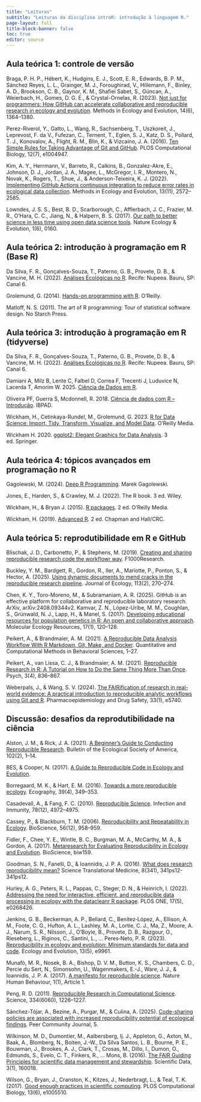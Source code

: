 ```yaml
---
title: "Leituras"
subtitle: "Leituras da disciplina introR: introdução à linguagem R."
page-layout: full
title-block-banner: false
toc: true
editor: source
---
```


## Aula teórica 1: controle de versão

Braga, P. H. P., Hébert, K., Hudgins, E. J., Scott, E. R., Edwards, B. P. M., Sánchez Reyes, L. L., Grainger, M. J., Foroughirad, V., Hillemann, F., Binley, A. D., Brookson, C. B., Gaynor, K. M., Shafiei Sabet, S., Güncan, A., Weierbach, H., Gomes, D. G. E., & Crystal-Ornelas, R. (2023). [Not just for programmers: How GitHub can accelerate collaborative and reproducible research in ecology and evolution](https://doi.org/10.1111/2041-210X.14108). Methods in Ecology and Evolution, 14(6), 1364–1380. 

Perez-Riverol, Y., Gatto, L., Wang, R., Sachsenberg, T., Uszkoreit, J., Leprevost, F. da V., Fufezan, C., Ternent, T., Eglen, S. J., Katz, D. S., Pollard, T. J., Konovalov, A., Flight, R. M., Blin, K., & Vizcaíno, J. A. (2016). [Ten Simple Rules for Taking Advantage of Git and GitHub](https://doi.org/10.1371/journal.pcbi.1004947). PLOS Computational Biology, 12(7), e1004947. 

Kim, A. Y., Herrmann, V., Barreto, R., Calkins, B., Gonzalez-Akre, E., Johnson, D. J., Jordan, J. A., Magee, L., McGregor, I. R., Montero, N., Novak, K., Rogers, T., Shue, J., & Anderson-Teixeira, K. J. (2022). [Implementing GitHub Actions continuous integration to reduce error rates in ecological data collection](https://doi.org/10.1111/2041-210X.13982). Methods in Ecology and Evolution, 13(11), 2572–2585. 

Lowndes, J. S. S., Best, B. D., Scarborough, C., Afflerbach, J. C., Frazier, M. R., O’Hara, C. C., Jiang, N., & Halpern, B. S. (2017). [Our path to better science in less time using open data science tools](https://doi.org/10.1038/s41559-017-0160). Nature Ecology & Evolution, 1(6), 0160.

## Aula teórica 2: introdução à programação em R (Base R)

Da Silva, F. R., Gonçalves-Souza, T., Paterno, G. B., Provete, D. B., & Vancine, M. H. (2022). [Análises Ecológicas no R](https://analises-ecologicas.com/). Recife: Nupeea. Bauru, SP: Canal 6.

Grolemund, G. (2014). [Hands-on programming with R](https://rstudio-education.github.io/hopr). O’Reilly.

Matloff, N. S. (2011). The art of R programming: Tour of statistical software design. No Starch Press.

## Aula teórica 3: introdução à programação em R (tidyverse)

Da Silva, F. R., Gonçalves-Souza, T., Paterno, G. B., Provete, D. B., & Vancine, M. H. (2022). [Análises Ecológicas no R](https://analises-ecologicas.com/). Recife: Nupeea. Bauru, SP: Canal 6.

Damiani A, Milz B, Lente C, Falbel D, Correa F, Trecenti J, Luduvice N, Lacerda T, Amorim W. 2025. [Ciência de Dados em R](https://livro.curso-r.com).

Oliveira PF, Guerra S, Mcdonnell, R. 2018. [Ciência de dados com R – Introdução](https://cdr.ibpad.com.br). IBPAD.

Wickham, H., Cetinkaya-Rundel, M., Grolemund, G. 2023. [R for Data Science: Import, Tidy, Transform, Visualize, and Model Data](https://r4ds.hadley.nz). O'Reilly Media.

Wickham H. 2020. [ggplot2: Elegant Graphics for Data Analysis](https://ggplot2-book.org). 3 ed. Springer.

## Aula teórica 4: tópicos avançados em programação no R

Gagolewski, M. (2024). [Deep R Programming](https://deepr.gagolewski.com/index.html). Marek Gagolewski.

Jones, E., Harden, S., & Crawley, M. J. (2022). The R book. 3 ed. Wiley.

Wickham, H., & Bryan J. (2015). [R packages](https://r-pkgs.org). 2 ed. O’Reilly Media.

Wickham, H. (2019). [Advanced R](https://adv-r.hadley.nz). 2 ed. Chapman and Hall/CRC.

## Aula teórica 5: reprodutibilidade em R e GitHub

Blischak, J. D., Carbonetto, P., & Stephens, M. (2019). [Creating and sharing reproducible research code the workflowr way](https://doi.org/10.12688/f1000research.20843.1). F1000Research.

Buckley, Y. M., Bardgett, R., Gordon, R., Iler, A., Mariotte, P., Ponton, S., & Hector, A. (2025). [Using dynamic documents to mend cracks in the reproducible research pipeline](https://doi.org/10.1111/1365-2745.14454). Journal of Ecology, 113(2), 270–274.

Chen, K. Y., Toro-Moreno, M., & Subramaniam, A. R. (2025). GitHub is an effective platform for collaborative and reproducible laboratory research. ArXiv, arXiv:2408.09344v2.
Kamvar, Z. N., López-Uribe, M. M., Coughlan, S., Grünwald, N. J., Lapp, H., & Manel, S. (2017). [Developing educational resources for population genetics in R: An open and collaborative approach](https://doi.org/10.1111/1755-0998.12558). Molecular Ecology Resources, 17(1), 120–128. 

Peikert, A., & Brandmaier, A. M. (2021). [A Reproducible Data Analysis Workflow With R Markdown, Git, Make, and Docker](https://doi.org/10.5964/qcmb.3763). Quantitative and Computational Methods in Behavioral Sciences, 1–27.

Peikert, A., van Lissa, C. J., & Brandmaier, A. M. (2021). [Reproducible Research in R: A Tutorial on How to Do the Same Thing More Than Once](https://doi.org/10.3390/psych3040053). Psych, 3(4), 836–867.

Weberpals, J., & Wang, S. V. (2024). [The FAIRification of research in real-world evidence: A practical introduction to reproducible analytic workflows using Git and R](https://doi.org/10.1002/pds.5740). Pharmacoepidemiology and Drug Safety, 33(1), e5740.

## Discussão: desafios da reprodutibilidade na ciência 

Alston, J. M., & Rick, J. A. (2021). [A Beginner's Guide to Conducting Reproducible Research](https://nhm.openrepository.com/handle/10141/622618). Bulletin of the Ecological Society of America, 102(2), 1–14.

BES, & Cooper, N. (2017). [A Guide to Reproducible Code in Ecology and Evolution](https://nhm.openrepository.com/handle/10141/622618).

Borregaard, M. K., & Hart, E. M. (2016). [Towards a more reproducible ecology](https://doi.org/10.1111/ecog.02493). Ecography, 39(4), 349–353. 

Casadevall, A., & Fang, F. C. (2010). [Reproducible Science](https://doi.org/10.1128/IAI.00908-10). Infection and Immunity, 78(12), 4972–4975. 

Cassey, P., & Blackburn, T. M. (2006). [Reproducibility and Repeatability in Ecology](https://doi.org/10.1641/0006-3568(2006)56[958:RARIE]2.0.CO;2). BioScience, 56(12), 958–959. 

Fidler, F., Chee, Y. E., Wintle, B. C., Burgman, M. A., McCarthy, M. A., & Gordon, A. (2017). [Metaresearch for Evaluating Reproducibility in Ecology and Evolution](https://doi.org/10.1093/biosci/biw159). BioScience, biw159. 

Goodman, S. N., Fanelli, D., & Ioannidis, J. P. A. (2016). [What does research reproducibility mean?](https://doi.org/10.1126/scitranslmed.aaf5027) Science Translational Medicine, 8(341), 341ps12-341ps12. 

Hurley, A. G., Peters, R. L., Pappas, C., Steger, D. N., & Heinrich, I. (2022). [Addressing the need for interactive, efficient, and reproducible data processing in ecology with the datacleanr R package](https://doi.org/10.1371/journal.pone.0268426). PLOS ONE, 17(5), e0268426.

Jenkins, G. B., Beckerman, A. P., Bellard, C., Benítez‐López, A., Ellison, A. M., Foote, C. G., Hufton, A. L., Lashley, M. A., Lortie, C. J., Ma, Z., Moore, A. J., Narum, S. R., Nilsson, J., O’Boyle, B., Provete, D. B., Razgour, O., Rieseberg, L., Riginos, C., Santini, L., … Peres‐Neto, P. R. (2023). [Reproducibility in ecology and evolution: Minimum standards for data and code](https://doi.org/10.1002/ece3.9961). Ecology and Evolution, 13(5), e9961. 

Munafò, M. R., Nosek, B. A., Bishop, D. V. M., Button, K. S., Chambers, C. D., Percie du Sert, N., Simonsohn, U., Wagenmakers, E.-J., Ware, J. J., & Ioannidis, J. P. A. (2017). [A manifesto for reproducible science](https://doi.org/10.1038/s41562-016-0021). Nature Human Behaviour, 1(1), Article 1. 

Peng, R. D. (2011). [Reproducible Research in Computational Science](https://doi.org/10.1126/science.1213847). Science, 334(6060), 1226–1227. 

Sánchez-Tójar, A., Bezine, A., Purgar, M., & Culina, A. (2025). [Code-sharing policies are associated with increased reproducibility potential of ecological findings](https://doi.org/10.24072/pcjournal.541). Peer Community Journal, 5. 

Wilkinson, M. D., Dumontier, M., Aalbersberg, Ij. J., Appleton, G., Axton, M., Baak, A., Blomberg, N., Boiten, J.-W., Da Silva Santos, L. B., Bourne, P. E., Bouwman, J., Brookes, A. J., Clark, T., Crosas, M., Dillo, I., Dumon, O., Edmunds, S., Evelo, C. T., Finkers, R., … Mons, B. (2016). [The FAIR Guiding Principles for scientific data management and stewardship](https://doi.org/10.1038/sdata.2016.18). Scientific Data, 3(1), 160018. 

Wilson, G., Bryan, J., Cranston, K., Kitzes, J., Nederbragt, L., & Teal, T. K. (2017). [Good enough practices in scientific computing](https://doi.org/10.1371/journal.pcbi.1005510). PLOS Computational Biology, 13(6), e1005510.

<style>
#topBtn {
  display: none;
  position: fixed;
  bottom: 105px; /* um pouco acima do fundo */
  left: 50%;
  transform: translateX(-50%);
  padding: 10px 14px;
  font-size: 20px;
  border: none;
  border-radius: 6px;
  background-color: #2381df; 
  color: white;
  cursor: pointer;
  box-shadow: 0 2px 6px rgba(0,0,0,0.3);
  transition: background-color 0.3s;
}
#topBtn:hover {
  background-color: rgba(0, 86, 179, 0.9);
}
</style>

<button id="topBtn" onclick="window.scrollTo({top: 0, behavior: 'smooth'});">↑ Topo</button>

<script>
const btn = document.getElementById("topBtn");

window.addEventListener("scroll", () => {
  const scrollBottom = window.innerHeight + window.scrollY;
  const docHeight = document.documentElement.scrollHeight;

  if (scrollBottom >= docHeight - 200) { // aparece um pouco antes do final
    btn.style.display = "block";
  } else {
    btn.style.display = "none";
  }
});
</script>
